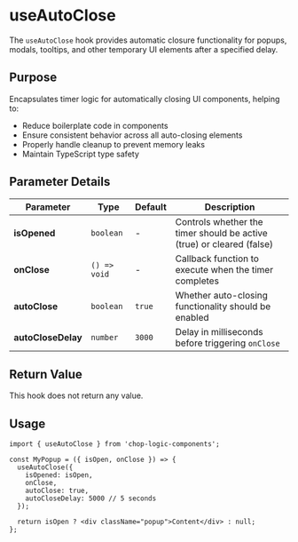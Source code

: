 
<Meta title="Hooks/useAutoClose" />

# useAutoClose

The `useAutoClose` hook provides automatic closure functionality for popups, modals, tooltips, and other temporary UI elements after a specified delay.

## Purpose

Encapsulates timer logic for automatically closing UI components, helping to:
- Reduce boilerplate code in components
- Ensure consistent behavior across all auto-closing elements
- Properly handle cleanup to prevent memory leaks
- Maintain TypeScript type safety

## Parameter Details

| Parameter          | Type         | Default | Description                                                           |
|--------------------|--------------|---------|-----------------------------------------------------------------------|
| **isOpened**       | `boolean`    | -       | Controls whether the timer should be active (true) or cleared (false) |
| **onClose**        | `() => void` | -       | Callback function to execute when the timer completes                 |
| **autoClose**      | `boolean`    | `true`  | Whether auto-closing functionality should be enabled                  |
| **autoCloseDelay** | `number`     | `3000`  | Delay in milliseconds before triggering `onClose`                     |

## Return Value

This hook does not return any value.

## Usage

```tsx
import { useAutoClose } from 'chop-logic-components';

const MyPopup = ({ isOpen, onClose }) => {
  useAutoClose({
    isOpened: isOpen,
    onClose,
    autoClose: true,
    autoCloseDelay: 5000 // 5 seconds
  });

  return isOpen ? <div className="popup">Content</div> : null;
};
```